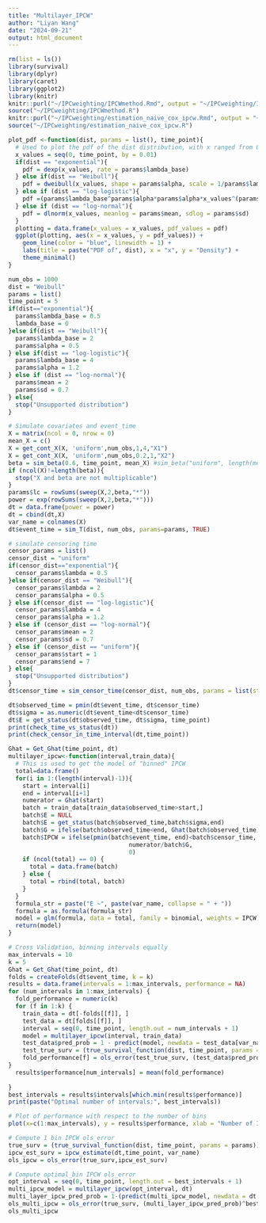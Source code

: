 ```yaml
---
title: "Multilayer_IPCW"
author: "Liyan Wang"
date: "2024-09-21"
output: html_document
---
```

```r
rm(list = ls())
library(survival)
library(dplyr)
library(caret)
library(ggplot2)
library(knitr)
knitr::purl("~/IPCweighting/IPCWmethod.Rmd", output = "~/IPCweighting/IPCWmethod.R")
source("~/IPCweighting/IPCWmethod.R")
knitr::purl("~/IPCweighting/estimation_naive_cox_ipcw.Rmd", output = "~/IPCweighting/estimation_naive_cox_ipcw.R")
source("~/IPCweighting/estimation_naive_cox_ipcw.R")
```

```r
plot_pdf <-function(dist, params = list(), time_point){
  # Used to plot the pdf of the dist distribution, with x ranged from 0 to time_point
  x_values = seq(0, time_point, by = 0.01)
  if(dist == "exponential"){
    pdf = dexp(x_values, rate = params$lambda_base)
  } else if(dist == "Weibull"){
    pdf = dweibull(x_values, shape = params$alpha, scale = 1/params$lambda_base)
  } else if (dist == "log-logistic"){
    pdf =(params$lambda_base^params$alpha*params$alpha*x_values^(params$alpha-1))/(1+(params$lambda_base*x_values)^params$alpha)^2
  } else if (dist == "log-normal"){
    pdf = dlnorm(x_values, meanlog = params$mean, sdlog = params$sd)
  }
  plotting = data.frame(x_values = x_values, pdf_values = pdf)
  ggplot(plotting, aes(x = x_values, y = pdf_values)) +
    geom_line(color = "blue", linewidth = 1) +
    labs(title = paste("PDF of", dist), x = "x", y = "Density") +
    theme_minimal()
}
```

```r
num_obs = 1000
dist = "Weibull"
params = list()
time_point = 5
if(dist=="exponential"){
  params$lambda_base = 0.5
  lambda_base = 0
}else if(dist == "Weibull"){
  params$lambda_base = 2
  params$alpha = 0.5
} else if(dist == "log-logistic"){
  params$lambda_base = 4
  params$alpha = 1.2
} else if (dist == "log-normal"){
  params$mean = 2
  params$sd = 0.7
} else{
  stop("Unsupported distribution")
}
```

```r
# Simulate covariates and event_time
X = matrix(ncol = 0, nrow = 0)
mean_X = c()
X = get_cont_X(X, 'uniform',num_obs,1,4,"X1")
X = get_cont_X(X, 'uniform',num_obs,0.2,1,"X2")
beta = sim_beta(0.6, time_point, mean_X) #sim_beta("uniform", length(mean_X),list(start = -2, end = 2))
if (ncol(X)!=length(beta)){
  stop("X and beta are not multiplicable")
}
params$lc = rowSums(sweep(X,2,beta,"*"))
power = exp(rowSums(sweep(X,2,beta,"*")))
dt = data.frame(power = power)
dt = cbind(dt,X)
var_name = colnames(X)
dt$event_time = sim_T(dist, num_obs, params=params, TRUE)
```

```r
# simulate censoring time
censor_params = list()
censor_dist = "uniform"
if(censor_dist=="exponential"){
  censor_params$lambda = 0.5
}else if(censor_dist == "Weibull"){
  censor_params$lambda = 2
  censor_params$alpha = 0.5
} else if(censor_dist == "log-logistic"){
  censor_params$lambda = 4
  censor_params$alpha = 1.2
} else if (censor_dist == "log-normal"){
  censor_params$mean = 2
  censor_params$sd = 0.7
} else if (censor_dist == "uniform"){
  censor_params$start = 1
  censor_params$end = 7
} else{
  stop("Unsupported distribution")
}
dt$censor_time = sim_censor_time(censor_dist, num_obs, params = list(start = 2.5, end = 9))
```

```r
dt$observed_time = pmin(dt$event_time, dt$censor_time)
dt$sigma = as.numeric(dt$event_time<dt$censor_time)
dt$E = get_status(dt$observed_time, dt$sigma, time_point)
print(check_time_vs_status(dt))
print(check_censor_in_time_interval(dt,time_point))
```

```r
Ghat = Get_Ghat(time_point, dt)
multilayer_ipcw<-function(interval,train_data){
  # This is used to get the model of "binned" IPCW
  total=data.frame()
  for(i in 1:(length(interval)-1)){
    start = interval[i]
    end = interval[i+1]
    numerator = Ghat(start)
    batch = train_data[train_data$observed_time>start,]
    batch$E = NULL
    batch$E = get_status(batch$observed_time,batch$sigma,end)
    batch$G = ifelse(batch$observed_time<end, Ghat(batch$observed_time),Ghat(end))
    batch$IPCW = ifelse(pmin(batch$event_time, end)<batch$censor_time, 
                                  numerator/batch$G, 
                                  0)
    if (ncol(total) == 0) {
      total = data.frame(batch)
    } else {
      total = rbind(total, batch)
    }
  }
  formula_str = paste("E ~", paste(var_name, collapse = " + "))
  formula = as.formula(formula_str)
  model = glm(formula, data = total, family = binomial, weights = IPCW)
  return(model)
}
```

```r
# Cross Validation, binning intervals equally
max_intervals = 10
k = 5
Ghat = Get_Ghat(time_point, dt)
folds = createFolds(dt$event_time, k = k)
results = data.frame(intervals = 1:max_intervals, performance = NA)
for (num_intervals in 1:max_intervals) {
  fold_performance = numeric(k)
  for (f in 1:k) {
    train_data = dt[-folds[[f]], ]
    test_data = dt[folds[[f]], ]
    interval = seq(0, time_point, length.out = num_intervals + 1)
    model = multilayer_ipcw(interval, train_data)
    test_data$pred_prob = 1 - predict(model, newdata = test_data[var_name], type = "response")
    test_true_surv = (true_survival_function(dist, time_point, params = params))^exp(rowSums(sweep(test_data[var_name],2,beta,"*")))
    fold_performance[f] = ols_error(test_true_surv, (test_data$pred_prob)^num_intervals)
}
  results$performance[num_intervals] = mean(fold_performance)
  
}
best_intervals = results$intervals[which.min(results$performance)]
print(paste("Optimal number of intervals:", best_intervals))
```

```r
# Plot of performance with respect to the number of bins
plot(x=c(1:max_intervals), y = results$performance, xlab = "Number of Intervals", ylab = "OLS_Error")
```

```r
# Compute 1 bin IPCW ols_error
true_surv = (true_survival_function(dist, time_point, params = params))^power
ipcw_est_surv = ipcw_estimate(dt,time_point, var_name)
ols_ipcw = ols_error(true_surv,ipcw_est_surv)

# Compute optimal_bin IPCW ols_error
opt_interval = seq(0, time_point, length.out = best_intervals + 1)
multi_ipcw_model = multilayer_ipcw(opt_interval, dt)
multi_layer_ipcw_pred_prob = 1-(predict(multi_ipcw_model, newdata = dt[var_name], type = "response"))
ols_multi_ipcw = ols_error(true_surv, (multi_layer_ipcw_pred_prob)^best_intervals)
ols_multi_ipcw
```
